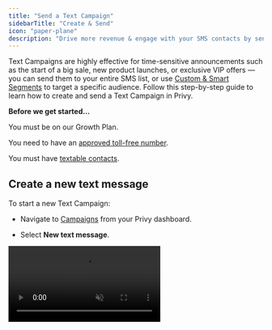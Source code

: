 ```yaml
---
title: "Send a Text Campaign"
sidebarTitle: "Create & Send"
icon: "paper-plane"
description: "Drive more revenue & engage with your SMS contacts by sending text campaigns."
---
```


Text Campaigns are highly effective for time-sensitive announcements such as the start of a big sale, new product launches, or exclusive VIP offers — you can send them to your entire SMS list, or use [Custom & Smart Segments](https://privy.mintlify.app/docs/learn/email-campaigns/segmentation) to target a specific audience. Follow this step-by-step guide to learn how to create and send a Text Campaign in Privy.

**Before we get started...**

<Icon icon="check" /> You must be on our Growth Plan.

<Icon icon="check" /> You need to have an [approved toll-free number](https://privy.mintlify.app/docs/learn/compliance/toll-free-verification).

<Icon icon="check" /> You must have [textable contacts](https://privy.mintlify.app/docs/learn/compliance/understand-sms-consent).

## Create a new text message

To start a new Text Campaign:

* Navigate to [Campaigns](https://dashboard.privy.com/message-campaigns) from your Privy dashboard.

* Select **New text message**.

<video autoPlay muted loop playsInline className="new-sms" src="/images/sms-campaigns/create-new-text-message.mp4" />

### Name your campaign

* At the top of the screen, click to edit and update your campaign's title. This is internal only and to keep you organized!

## Write your text message

Under **Text Message Content**, start to type out and write your message. A preview of your message will appear on the right side.

### Personalization Tags

To personalize your message with your contact's name, your Business Name, your Business URL, or a Coupon Code, click on the **Personalization Tags** menu above your message's content:

<video autoPlay muted loop playsInline className="text-content" src="/images/sms-campaigns/write-text-campaign.mp4" />

<Warning>
  **Note:** Personalization based on a contact's information (e.g., First Name) is only recommended if you are confident that the information has already been collected. If your textable contact does not have a first name associated with their profile, a blank space will appear.
</Warning>

### Short Links

By default, any link included in your text messages will automatically be shortened and tracked. Shortening your link will help drive more traffic to your site, allow for link click tracking, and enable revenue attribution for this text message. It's not recommended, but you can toggle this setting off if needed.

Once you're happy with your message's content, click **Save Changes.**

## Edit your settings

### Audience

Below your Text Message Content, you'll be able to select whether you want to send your text to All Contacts, or if you'd prefer to send to a Custom or Smart Segment. You also have the option to exclude segments as well. If you make any adjustments to this setting, be sure to click **Save Changes.**

<img height="200" src="/images/sms-campaigns/text-audience.png" />

### Coupon Code

If you are including a coupon code personalization tag in your text message, make sure that you attach the desired coupon in this section and **Save Changes.**

<img height="200" src="/images/sms-campaigns/text-coupon.png" />

## Send or Schedule your campaign

Once you're happy with your text message content and your settings, you're ready to send or schedule your campaign.&#x20;

By clicking **Send**, you'll be sending the message immediately and will be prompted to confirm your decision.

By clicking **Schedule**, you'll be able to specify the date and time you'd like your message to send in the future.

<img height="200" src="/images/sms-campaigns/send-or-schedule-text.png" />

<Icon icon="circle-question" /> **Can I unschedule a text campaign?**

Yes! Head to Campaigns, locate your scheduled message, and click the Unschedule button to revert your campaign to a draft status:

<img height="200" src="/images/sms-campaigns/unschedule-text.png" />

After your campaign is sent, you can [review its performance](https://privy.mintlify.app/docs/learn/sms-campaigns/text-campaign-reporting) at any time.

## Text message guidelines

SMS is a tightly regulated channel, which means there are more limitations in place than there are for email marketing. Keep the following guidelines in mind when writing and sending your text messages:

<AccordionGroup>
  <Accordion title="Compliance Requirements" defaultOpen={false}>
    The business name and Reply STOP to opt out are required for each message. Update your business name in [Business Settings](https://dashboard.privy.com/settings/business-info).
  </Accordion>

  <Accordion title="Quiet Hours" defaultOpen={false}>
    Quiet hours are enforced from 8 PM to 9 AM in the recipient’s time zone, subject to regulations. Messages outside these hours will be queued.
  </Accordion>

  <Accordion title="Character Count" defaultOpen={false}>
    For optimal readability, keep messages under 240 characters.
  </Accordion>
</AccordionGroup>